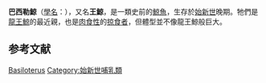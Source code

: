 {{Otheruses|other=名为王鲸的其他事物|王鲸}}
{{Speciesbox
| name = 巴西勒鯨
| fossil_range = 晚[[始新世|始新世]]
| display parents=2
| parent authority=[[Gingerich|Gingerich]] et al., 1997
| taxon= Basiloterus husseini
| extinct = yes
| authority=Gingerich et al., 1997
}}

'''巴西勒鯨'''（[[學名|學名]]：''{{sname|Basiloterus husseini}}''），又名'''王鯨'''，是一類史前的[[鯨魚|鯨魚]]，生存於[[始新世|始新世]]晚期。牠們是[[龍王鯨|龍王鯨]]的最近親，也是[[肉食性|肉食性]]的[[掠食者|掠食者]]，但體型並不像龍王鯨般巨大{{r|Gingerich}}。

==参考文献==
{{reflist|refs=
<ref name=Gingerich>{{Cite journal | last1 = Gingerich | first1 = Philip D | last2 = Arif | first2 = M | last3 = Bhatti | first3 = M Akram | last4 = Anwar | first4 = M | author5 = Sanders, William J | title = Basilosaurus drazindai and Basiloterus hussaini, New Archaeoceti (Mammalia, Cetacea) from the Middle Eocene Drazinda Formation, with a Revised Interpretation of Ages of Whale-Bearing Strata in the Kirthar Group of the Sulaiman Range, Punjab (Pakistan) | year = 1997 | journal = Contributions from the Museum of Paleontology, University of Michigan | volume = 30 | issue = 2 | pages = 55–81 | url = http://hdl.handle.net/2027.42/48652 | oclc = 742731913 | ref = harv | access-date = 2016-11-13 | archive-date = 2008-07-06 | archive-url = https://web.archive.org/web/20080706174146/http://hdl.handle.net/2027.42/48652 | dead-url = no }}</ref>
}}

{{古鯨小目}}
{{Taxonbar|from=Q1064339}}

[[Category:龍王鯨亞科|Basiloterus]]
[[Category:始新世哺乳類|Category:始新世哺乳類]]